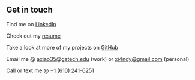 ## Get in touch

Find me on [LinkedIn](https://www.linkedin.com/in/axiao35/)  
  
Check out my [resume](https://axiao35.github.io/Resume/resume.pdf)  
  
Take a look at more of my projects on [GitHub](https://github.com/axiao35)  
  
Email me @ [axiao35@gatech.edu](mailto:axiao35@gatech.edu) (work) or [xi4ndy@gmail.com](mailto:xi4ndy@gmail.com) (personal)  
  
Call or text me @ [+1 (610) 241-6251](tel:+1-610-241-6251)
